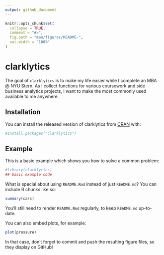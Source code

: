 ```yaml
---
output: github_document
---
```


<!-- README.md is generated from README.Rmd. Please edit that file -->

```r
knitr::opts_chunk$set(
  collapse = TRUE,
  comment = "#>",
  fig.path = "man/figures/README-",
  out.width = "100%"
)
```

# clarklytics

<!-- badges: start -->
<!-- badges: end -->

The goal of `clarklytics` is to make my life easier while I complete an MBA @ NYU Stern. As I collect functions for various coursework and side business analytics projects, I want to make the most commonly used available to me anywhere.

## Installation

You can install the released version of clarklytics from [CRAN](https://CRAN.R-project.org) with:

``` r
#install.packages("clarklytics")
```

## Example

This is a basic example which shows you how to solve a common problem:

```r
#library(clarklytics)
## basic example code
```

What is special about using `README.Rmd` instead of just `README.md`? You can include R chunks like so:

```r
summary(cars)
```

You'll still need to render `README.Rmd` regularly, to keep `README.md` up-to-date.

You can also embed plots, for example:

```r
plot(pressure)
```

In that case, don't forget to commit and push the resulting figure files, so they display on GitHub!
